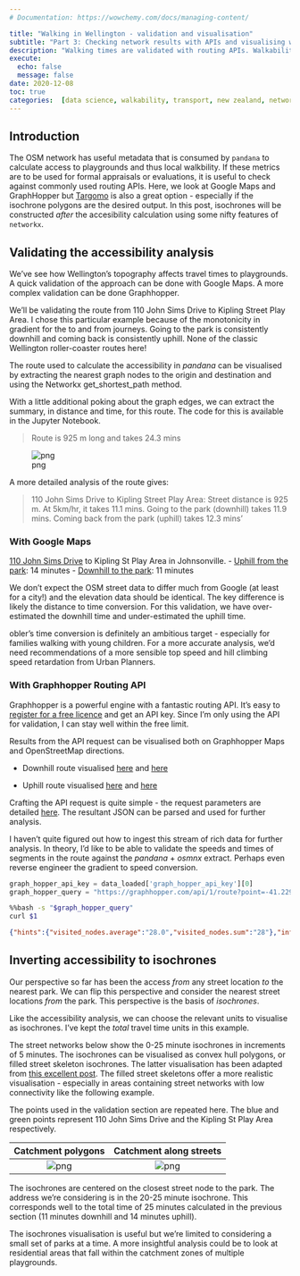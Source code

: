 ```yaml
---
# Documentation: https://wowchemy.com/docs/managing-content/

title: "Walking in Wellington - validation and visualisation"
subtitle: "Part 3: Checking network results with APIs and visualising walkability isochrones"
description: "Walking times are validated with routing APIs. Walkability is visualised as isochrones. "
execute:
  echo: false
  message: false
date: 2020-12-08
toc: true
categories:  [data science, walkability, transport, new zealand, network analysis]
---
```


## Introduction
The OSM network has useful metadata that is consumed by `pandana` to calculate access to playgrounds and thus local walkbility. If these metrics are to be used for formal appraisals or evaluations, it is useful to check against commonly used routing APIs. Here, we look at Google Maps and GraphHopper but [Targomo](https://www.targomo.com/developers/apis/isochrone/) is also a great option - especially if the isochrone polygons are the desired output. In this post, isochrones will be constructed _after_ the accesibility calculation using some nifty features of `networkx`. 

## Validating the accessibility analysis
We've see how Wellington's topography affects travel times to playgrounds. A quick validation of the approach can be done with Google Maps. A more complex validation can be done Graphhopper.  

We'll be validating the route from 110 John Sims Drive to Kipling Street Play Area. I chose this particular example because of the monotonicity in gradient for the to and from journeys. Going to the park is consistently downhill and coming back is consistently uphill. None of the classic Wellington roller-coaster routes here!

The route used to calculate the accessibility in _pandana_ can be visualised by extracting the nearest graph nodes to the origin and destination and using the Networkx get_shortest_path method.

With a little additional poking about the graph edges, we can extract the summary, in distance and time, for this route. The code for this is available in the Jupyter Notebook.

> Route is  925 m long and takes 24.3 mins

![png](output_54_0.png)

A more detailed analysis of the route gives:

> 110 John Sims Drive to Kipling Street Play Area: Street distance is  925 m. At 5km/hr, it takes 11.1 mins. Going to the park (downhill) takes 11.9 mins. Coming back from the park (uphill) takes 12.3 mins'

### With Google Maps
[110 John Sims Drive](https://www.openstreetmap.org/node/6083853567) to Kipling St Play Area in Johnsonville.
- [Uphill from the park](https://www.google.co.nz/maps/dir/Kipling+Street+Play+Area,+Johnsonville,+Wellington/110+John+Sims+Dr,+Johnsonville,+Wellington+6037/@-41.2287819,174.7921861,15.94z/data=!4m14!4m13!1m5!1m1!1s0x6d38adc0eacfab81:0xb46b5857955895d8!2m2!1d174.797878!2d-41.2251416!1m5!1m1!1s0x6d38ade99a925aa1:0x68fba1d12c2d8b01!2m2!1d174.7921832!2d-41.229301!3e2): 14 minutes
- [Downhill to the park](https://www.google.co.nz/maps/dir/110+John+Sims+Dr,+Johnsonville,+Wellington+6037/Kipling+Street+Play+Area,+Johnsonville,+Wellington/@-41.2287819,174.7921861,15.94z/data=!3m1!4b1!4m14!4m13!1m5!1m1!1s0x6d38ade99a925aa1:0x68fba1d12c2d8b01!2m2!1d174.7921832!2d-41.229301!1m5!1m1!1s0x6d38adc0eacfab81:0xb46b5857955895d8!2m2!1d174.797878!2d-41.2251416!3e2): 11 minutes


We don't expect the OSM street data to differ much from Google (at least for a city!) and the elevation data should be identical. The key difference is likely the distance to time conversion. For this validation, we have over-estimated the downhill time and under-estimated the uphill time.

obler's time conversion is definitely an ambitious target - especially for families walking with young children. For a more accurate analysis, we'd need recommendations of a more sensible top speed and hill climbing speed retardation from Urban Planners.


### With Graphhopper Routing API
Graphhopper is a powerful engine with a fantastic routing API. It's easy to [register for a free licence](https://www.graphhopper.com/pricing/) and get an API key. Since I'm only using the API for validation, I can stay well within the free limit.

Results from the API request can be visualised both on Graphhopper Maps and OpenStreetMap directions.

- Downhill route visualised [here](https://www.openstreetmap.org/directions?engine=graphhopper_foot&route=-41.2292%2C174.7922%3B-41.2253%2C174.7976#map=17/-41.22708/174.79538) and [here](https://graphhopper.com/maps/?point=-41.2292%2C174.79216&point=-41.22527%2C174.79759&locale=en-us&vehicle=foot&weighting=fastest&elevation=true&use_miles=false&layer=Omniscale)

- Uphill route visualised [here](https://www.openstreetmap.org/directions?engine=graphhopper_foot&route=-41.22527%2C174.79759%3B-41.22920%2C174.79216) and [here](https://graphhopper.com/maps/?point=-41.22527%2C174.79759&point=-41.2292%2C174.79216&locale=en-us&vehicle=foot&weighting=fastest&elevation=true&use_miles=false&layer=Omniscale)

Crafting the API request is quite simple - the request parameters are detailed [here](https://github.com/graphhopper/graphhopper/blob/0.11/docs/web/api-doc.md). The resultant JSON can be parsed and used for further analysis.

I haven't quite figured out how to ingest this stream of rich data for further analysis. In theory, I'd like to be able to validate the speeds and times of segments in the route against the _pandana_ + _osmnx_ extract. Perhaps even reverse engineer the gradient to speed conversion.

```python
graph_hopper_api_key = data_loaded['graph_hopper_api_key'][0]
graph_hopper_query = "https://graphhopper.com/api/1/route?point=-41.2292,174.7922&point=-41.2253,174.7976&vehicle=foot&points_encoded=false&locale=nz&key=" + graph_hopper_api_key
```

```bash
%%bash -s "$graph_hopper_query"
curl $1
```

```json
{"hints":{"visited_nodes.average":"28.0","visited_nodes.sum":"28"},"info":{"copyrights":["GraphHopper","OpenStreetMap contributors"],"took":4},"paths":[{"distance":1007.3,"weight":603.101372,"time":725253,"transfers":0,"points_encoded":false,"bbox":[174.792028,-41.229148,174.798734,-41.22499],"points":{"type":"LineString","coordinates":[[174.792028,-41.229148],[174.792089,-41.229032],[174.792403,-41.228742],[174.792854,-41.228362],[174.792949,-41.228113],[174.792882,-41.22792],[174.793009,-41.227871],[174.793469,-41.227519],[174.79382,-41.227449],[174.79396,-41.227773],[174.794037,-41.227829],[174.794583,-41.228031],[174.795135,-41.228387],[174.79614,-41.227492],[174.797424,-41.226418],[174.797595,-41.226301],[174.79831,-41.225888],[174.79852,-41.22564],[174.798734,-41.225427],[174.798559,-41.225274],[174.798037,-41.225018],[174.797925,-41.22499],[174.797878,-41.224999],[174.797832,-41.225054],[174.797679,-41.225337],[174.797637,-41.225354]]},"instructions":[{"distance":163.218,"heading":21.8,"sign":0,"interval":[0,5],"text":"Continue onto John Sims Drive","time":117517,"street_name":"John Sims Drive"},{"distance":68.299,"sign":2,"interval":[5,7],"text":"Turn right onto Truscott Avenue","time":49175,"street_name":"Truscott Avenue"},{"distance":31.971,"sign":1,"interval":[7,8],"text":"Turn slight right onto Truscott Avenue","time":23019,"street_name":"Truscott Avenue"},{"distance":161.515,"sign":2,"interval":[8,12],"text":"Turn right onto Elliott Street","time":116290,"street_name":"Elliott Street"},{"distance":448.627,"sign":-2,"interval":[12,18],"text":"Turn left onto Kipling Street","time":323010,"street_name":"Kipling Street"},{"distance":133.67,"sign":-2,"interval":[18,25],"text":"Turn left","time":96242,"street_name":""},{"distance":0.0,"sign":4,"last_heading":242.3439586064843,"interval":[25,25],"text":"Arrive at destination","time":0,"street_name":""}],"legs":[],"details":{},"ascend":12.986007690429688,"descend":66.6875,"snapped_waypoints":{"type":"LineString","coordinates":[[174.792028,-41.229148],[174.797637,-41.225354]]}}]}
```

## Inverting accessibility to isochrones
Our perspective so far has been the access _from_ any street location _to_ the nearest park. We can flip this perspective and consider the nearest street locations _from_ the park. This perspective is the basis of _isochrones_.

Like the accessibility analysis, we can choose the relevant units to visualise as isochrones. I've kept the _total_ travel time units in this example.

The street networks below show the 0-25 minute isochrones in increments of 5 minutes. The isochrones can be visualised as convex hull polygons, or filled street skeleton isochrones. The latter visualisation has been adapted from [this excellent post](http://kuanbutts.com/2017/12/16/osmnx-isochrones/). The filled street skeletons offer a more realistic visualisation - especially in areas containing street networks with low connectivity like the following example.

The points used in the validation section are repeated here. The blue and green points represent 110 John Sims Drive and the Kipling St Play Area respectively.


| Catchment polygons | Catchment along streets|
|:---:|:---:|
| ![png](output_52_0.png) | ![png](output_53_0.png)|

The isochrones are centered on the closest street node to the park. The address we're considering is in the 20-25 minute isochrone. This corresponds well to the total time of 25 minutes calculated in the previous section (11 minutes downhill and 14 minutes uphill).

The isochrones visualisation is useful but we're limited to considering a small set of parks at a time. A more insightful analysis could be to look at residential areas that fall within the catchment zones of multiple playgrounds.
